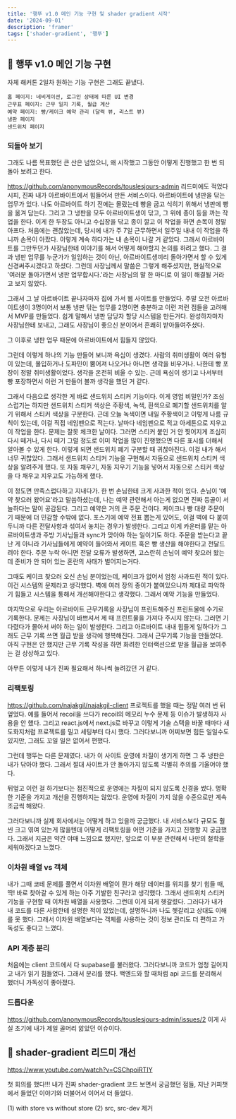 ```yaml
---
title: '행뚜 v1.0 메인 기능 구현 및 shader gradient 시작'
date: '2024-09-01'
description: 'framer'
tags: ['shader-gradient', '행뚜']
---
```


## 📌 행뚜 v1.0 메인 기능 구현
자체 해커톤 2일차 원하는 기능 구현은 그래도 끝냈다.

```
홈 페이지: 네비게이션, 로그인 상태에 따른 UI 변경
근무표 페이지: 근무 일지 기록, 월급 계산
예약 페이지: 빵/케이크 예약 관리 (달력 뷰, 리스트 뷰)
냉판 페이지
샌드위치 페이지
```

### 되돌아 보기
그래도 나름 목표했던 큰 산은 넘었으니, 왜 시작했고 그동안 어떻게 진행했고 한 번 되돌아 보려고 한다.

https://github.com/anonymousRecords/touslesjours-admin
리드미에도 적었다시피, 진짜 내가 아르바이트에서 힘들어서 만든 서비스이다.
아르바이트에 냉판을 닦는 업무가 있다. 나도 아르바이트 하기 전에는 몰랐는데 빵을 굽고 식히기 위해서 냉판에 빵을 옮겨 담는다.
그리고 그 냉판을 모두 아르바이트생이 닦고, 그 위에 종이 등을 까는 작업을 한다.
이게 한 두장도 아니고 수십장을 닦고 종이 깔고 이 작업을 하면 손목이 정말 아프다.
처음에는 괜찮았는데, 당시에 내가 주 7일 근무하면서 일주일 내내 이 작업을 하니까 손목이 아팠다.
이렇게 계속 하다가는 내 손목이 나갈 거 같았다.
그래서 아르바이트를 그만두던가 사장님한테 이야기를 해서 어떻게 해야할지 논의를 하려고 했다.
그 결과 냉판 업무를 누군가가 일임하는 것이 아닌, 아르바이트생끼리 돌아가면서 할 수 있게 신경써주시겠다고 하셨다.
그런데 사장님께서 말씀은 그렇게 해주셨지만, 현실적으로 '여러분 돌아가면서 냉판 업무합시다.'라는 사장님의 말 한 마디로 이 일이 해결될 거라고 보지 않았다.

그래서 그 날 아르바이트 끝나자마자 집에 가서 웹 사이트를 만들었다.
주말 오전 아르바이트생이 3명이어서 보통 냉판 닦는 업무를 2명이면 충분하고 이런 저런 점들을 고려해서 MVP를 만들었다.
쉽게 말해서 냉판 담당자 할당 시스템을 만든거다.
완성하자마자 사장님한테 보내고, 그래도 사장님이 좋으신 분이어서 흔쾌히 받아들여주셨다.

그 이후로 냉판 업무 때문에 아르바이트에서 힘들지 않았다.

그런데 이렇게 하나의 기능 만들어 보니까 욕심이 생겼다.
사람의 취미생활이 여러 유형이 있는데, 몰입하거나 도파민이 뿜어져 나오거나 아니면 생각을 비우거나.
나한테 빵 포장이 정말 취미생활이었다. 생각을 온전히 비울 수 있는.
근데 욕심이 생기고 나서부터 빵 포장하면서 이런 거 만들어 볼까 생각을 했던 거 같다.

그래서 다음으로 생각한 게 바로 샌드위치 스티커 기능이다.
이게 영업 비밀인가? 조심스럽기는 하지만 샌드위치 스티커 색상은 주황색, 녹색, 흰색으로 폐기할 샌드위치를 알기 위해서 스티커 색상을 구분한다.
근데 오늘 녹색이면 내일 주황색이고 이렇게 나름 규칙이 있는데, 이걸 직접 네임펜으로 적는다.
날마다 네임펜으로 적고 아세톤으로 지우고 이 작업을 한다.
문제는 잘못 체크한 날이다. 
그러면 스티커 붙인 거 안 찢어지게 조심히 다시 떼거나, 다시 떼기 그럴 정도로 이미 작업을 많이 진행했으면 다른 표시를 더해서 알아볼 수 있게 한다.
이렇게 되면 샌드위치 폐기 구분할 때 귀찮아진다. 이걸 내가 해서 너무 귀찮았다.
그래서 샌드위치 스티커 기능을 구현해서 자동으로 샌드위치 스티커 색상을 알려주게 했다. 또 자동 채우기, 자동 지우기 기능을 넣어서 자동으로 스티커 색상을 다 채우고 지우고도 가능하게 했다.

이 정도면 만족스럽다하고 지내다가. 한 번 손님한테 크게 사과한 적이 있다.
손님이 '예약 찾으러 왔어요'라고 말씀하셨는데, 나는 예약 관련해서 아는게 없으면 진짜 등골이 서늘하다는 말이 공감된다.
그리고 예약은 거의 큰 주문 건이다. 케이크나 빵 대량 주문이기 때문에 더 민감할 수밖에 없다.
포스기에 예약 전표 뽑는게 있어도, 이걸 벽에 다 붙여두니까 다른 전달사항과 섞여서 놓치는 경우가 발생한다.
그리고 이게 카운터를 맡는 아르바이트생과 주방 기사님들과 sync가 맞아야 하는 일이기도 하다.
주문을 받는다고 끝난 게 아니라 기사님들에게 예약이 들어와서 케이트 혹은 빵 생산을 해야한다고 전달드려야 한다.
주문 누락 아니면 전달 오류가 발생하면, 고스란히 손님이 예약 찾으러 왔는데 준비가 안 되어 있는 혼란의 사태가 벌어지는거다.

그때도 케이크 찾으러 오신 손님 분이었는데, 케이크가 없어서 엄청 사과드린 적이 있다.
이건 시스템의 문제라고 생각했다. 벽에 여러 장의 종이가 붙여있으니까 제대로 파악하기 힘들고 시스템을 통해서 개선해야한다고 생각했다.
그래서 예약 기능을 만들었다.

마지막으로 우리는 아르바이트 근무기록을 사장님이 프린트해주신 프린트물에 수기로 기록한다.
문제는 사장님이 바쁘셔서 제 때 프린트물을 가져다 주시지 않는다.
그러면 기다렸다가 몰아서 써야 하는 일이 발생한다.
그리고 아르바이트 내내 힘들게 일하다가 그래도 근무 기록 쓰면 월급 받을 생각에 행복해진다.
그래서 근무기록 기능을 만들었다.
아직 구현은 안 했지만 근무 기록 작성을 하면 화려한 인터랙션으로 받을 월급을 보여주는 걸 상상하고 있다.

아무튼 이렇게 내가 진짜 필요해서 하나씩 늘려갔던 거 같다.

### 리팩토링
https://github.com/najakgil/najakgil-client
프로젝트를 했을 때는 정말 여러 번 뒤엎었다.
예를 들어서 recoil을 쓰다가 recoil의 메모리 누수 문제 등 이슈가 발생하자 사용을 안 했다.
그리고 react.js에서 next.js로 바꾸고 이렇게 기술 스택을 바꿀 때마다 새 도화지처럼 프로젝트를 밀고 세팅부터 다시 했다.
그러다보니까 어찌보면 힘든 일일수도 있지만, 그래도 꼬일 일은 없어서 편했다.

그런데 행뚜는 다른 문제였다.
내가 이 사이트 운영에 차질이 생기게 하면 그 주 냉판은 내가 닦아야 했다.
그래서 절대 사이트가 안 돌아가지 않도록 각별히 주의를 기울어야 했다.

뒤엎고 이런 걸 하기보다는 점진적으로 운영에는 차질이 되지 않도록 신경을 썼다.
명확한 기준을 가지고 개선을 진행하지는 않았다.
운영에 차질이 가지 않을 수준으로만 계속 조금씩 해왔다.

그러다보니까 실제 회사에서는 어떻게 하고 있을까 궁금했다.
내 서비스보다 규모도 훨씬 크고 엮여 있는게 많을텐데 어떻게 리팩토링을 어떤 기준을 가지고 진행할 지 궁금했다.
그래서 지금은 약간 야매 느낌으로 했지만, 앞으로 이 부분 관련해서 나만의 철학을 세워야겠다고 느꼈다.

### 이차원 배열 vs 객체
내가 그때 코테 문제를 풀면서 이차원 배열이 뭔가 해당 데이터를 위치를 찾기 힘들 때, 딱! 바로 찾아갈 수 있게 하는 아주 기발한 친구라고 생각했다.
그래서 샌드위치 스티커 기능을 구현할 때 이차원 배열을 사용했다.
그런데 이게 되게 헷갈렸다.
그러다가 내가 내 코드를 다른 사람한테 설명한 적이 있었는데, 설명하니까 나도 헷갈리고 상대도 이해를 못 했다.
그래서 이차원 배열보다는 객체를 사용하는 것이 정보 관리도 더 편하고 가독성도 좋다고 느꼈다.

### API 계층 분리
처음에는 client 코드에서 다 supabase를 불러왔다.
그러다보니까 코드가 엄청 길어지고 내가 읽기 힘들었다.
그래서 분리를 했다.
백엔드와 할 때처럼 api 코드를 분리해서 했더니 가독성이 좋아졌다.

### 드롭다운
https://github.com/anonymousRecords/touslesjours-admin/issues/2
이게 사실 초기에 내가 제일 골머리 앓았던 이슈이다.

## 📌 shader-gradient 리드미 개선
https://www.youtube.com/watch?v=CSChpoiRTIY

첫 회의를 했다!!!
내가 진짜 shader-gradient 코드 보면서 궁금했던 점들, 지난 커피챗에서 들었던 이야기와 더불어서 이어서 더 들었다.

(1) with store vs without store
(2) src, src-dev 제거

